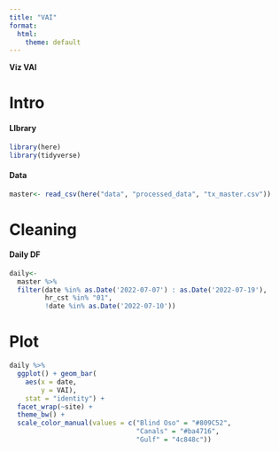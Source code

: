 ```yaml
---
title: "VAI"
format:
  html:
    theme: default
---
```


**Viz VAI**

# Intro

#### LIbrary

```r
library(here)
library(tidyverse)
```

#### Data

```r
master<- read_csv(here("data", "processed_data", "tx_master.csv"))
```

# Cleaning

#### Daily DF

```r
daily<-
  master %>%
  filter(date %in% as.Date('2022-07-07') : as.Date('2022-07-19'),
         hr_cst %in% "01",
         !date %in% as.Date('2022-07-10'))
```

# Plot

```r
daily %>%
  ggplot() + geom_bar(
    aes(x = date,
        y = VAI),
    stat = "identity") +
  facet_wrap(~site) +
  theme_bw() + 
  scale_color_manual(values = c("Blind Oso" = "#809C52",
                                "Canals" = "#ba4716",
                                "Gulf" = "4c848c"))
```
